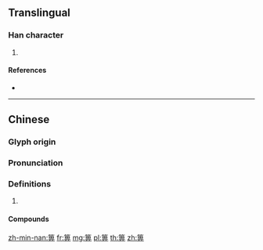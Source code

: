 {{character info/new}}
==Translingual==

===Han character===
{{Han char|rn=118|rad=竹|as=08|sn=14|four=88221|canj=HWML}}

# {{defn|Han|sort=竹08}}

====References====
* {{Han ref|kx=0886.320|dkj=26112|dj=1314.270|hdz=52982.040|uh=7B85|ud=31621|bh=E358|bd=58200}}

----

==Chinese==
{{zh-forms}}

===Glyph origin===
{{Han etym}}

===Pronunciation===
{{zh-pron
|m=bì
|c=bei3
|mc=y
|oc=y
|cat=
}}

===Definitions===
{{zh-hanzi}}

# {{rfdef|zh}}

====Compounds====
{{zh-der|箅子}}

[[zh-min-nan:箅]]
[[fr:箅]]
[[mg:箅]]
[[pl:箅]]
[[th:箅]]
[[zh:箅]]